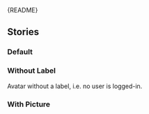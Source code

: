
<Meta of={AvatarStories} />

<Markdown>{README}</Markdown>

## Stories

### Default

<Primary />

<Controls />

### Without Label

Avatar without a label, i.e. no user is logged-in.

<Canvas of={AvatarStories.WithoutLabel} />

### With Picture

<Canvas of={AvatarStories.WithImageSrc} />
